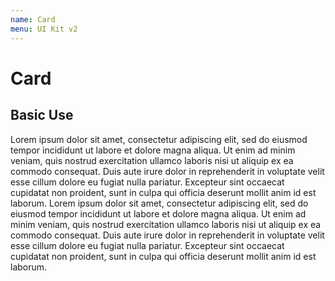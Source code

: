 ```yaml
---
name: Card
menu: UI Kit v2
---
```




# Card

## Basic Use

<Playground>
  <HorizontalGutter size="double">
    <Card>
      Lorem ipsum dolor sit amet, consectetur adipiscing elit, sed do eiusmod
      tempor incididunt ut labore et dolore magna aliqua. Ut enim ad minim
      veniam, quis nostrud exercitation ullamco laboris nisi ut aliquip ex ea
      commodo consequat. Duis aute irure dolor in reprehenderit in voluptate
      velit esse cillum dolore eu fugiat nulla pariatur. Excepteur sint occaecat
      cupidatat non proident, sunt in culpa qui officia deserunt mollit anim id
      est laborum.
    </Card>
    <Card>
      <CloseButton />
      Lorem ipsum dolor sit amet, consectetur adipiscing elit, sed do eiusmod tempor
      incididunt ut labore et dolore magna aliqua. Ut enim ad minim veniam, quis
      nostrud exercitation ullamco laboris nisi ut aliquip ex ea commodo consequat.
      Duis aute irure dolor in reprehenderit in voluptate velit esse cillum dolore
      eu fugiat nulla pariatur. Excepteur sint occaecat cupidatat non proident, sunt
      in culpa qui officia deserunt mollit anim id est laborum.
    </Card>
  </HorizontalGutter>
</Playground>
